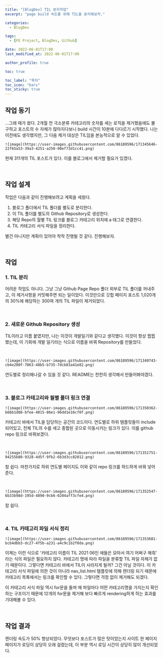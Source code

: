 ```yaml
---
title: "[BlogDev] TIL 분리작업"
excerpt: "page build 속도를 위해 TIL을 분리해보자."

categories:
  - BlogDev

tags:
  - [FE Project, BlogDev, Github]

date: 2022-06-01T17:00
last_modified_at: 2022-06-01T17:00

author_profile: true

toc: true

toc_label: "목차"
toc_icon: "bars"
toc_sticky: true
---
```



## 작업 동기

...그래 때가 왔다. 2개월 전 극소분류 카테고리의 숫자를 세는 로직을 제거했음에도 불구하고 포스트의 수 자체가 많아지다보니 build 시간이 10분에 다다르기 시작했다. 나는 이전에도 생각했지만, 그 다음 제거 대상은 TIL임을 본능적으로 알 수 있었다.

`![image](https://user-images.githubusercontent.com/86189596/171345646-22f65a53-39a3-4251-a250-90ef73d1cc41.png)`

현재 311개의 TIL 포스트가 있다. 이를 블로그에서 제거할 필요가 있겠다.

<br />

## 작업 설계

작업은 다음과 같이 진행해보려고 계획을 세웠다.

1. 블로그 폴더에서 TIL 폴더를 별도로 분리한다.
2. 이 TIL 폴더를 별도의 Github Repository로 생성한다.
3. 해당 Repo의 월별 TIL 링크를 블로그 카테고리 위치에 a 태그로 연결한다.
4. TIL 카테고리 서식 파일을 정리한다.

별건 아니지만 계획이 있어야 착착 진행될 것 같다. 진행해보자.

<br />

## 작업

### 1. TIL 분리

어려운 작업도 아니다. 그냥 그냥 Github Page Repo 폴더 외부로 TIL 폴더를 꺼내주고, 이 제거사항을 커밋해주면 되는 일이었다. 이것만으로 깃헙 페이지 포스트 1,020개의 30%에 해당하는 300여 개의 TIL 파일이 제거되었다.

<br />

### 2. 새로운 Github Repository 생성

TIL이라고 이름 붙였지만, 나는 이것이 개발일기와 같다고 생각했다. 이것이 항상 찝찝했는데, 이 기회에 개발 일기라는 식으로 이름을 바꿔 Repository를 만들었다.

<br />

`![image](https://user-images.githubusercontent.com/86189596/171349743-cb4e280f-7863-48b5-b735-7dcb83a41e82.png)`

연도별로 정리해나갈 수 있을 것 같다. README는 천천히 생각해서 만들어봐야겠다.

<br />

### 3. 블로그 카테고리와 월별 폴더 링크 연결 

`![image](https://user-images.githubusercontent.com/86189596/171350362-b66b1d88-bfee-4015-86e1-96dd1e16cf0f.png)`

카테고리 바에서 TIL을 담당하는 공간의 코드이다. 연도별로 하위 템플릿들이 include 되어있고, 전체 TIL의 수를 세고 종합된 곳으로 이동시키는 링크가 있다. 이를 github repo 링크로 바꿔보겠다.

<br />

`![image](https://user-images.githubusercontent.com/86189596/171351751-94255b80-9328-4d5f-9fb2-6b3d3cc82012.png)`

참 쉽다. 마찬가지로 하위 연도별 페이지도 이와 같이 repo 링크를 하드하게 바꿔 넣어준다.

<br />

`![image](https://user-images.githubusercontent.com/86189596/171352547-6b33b98d-195d-4890-9cb6-0204aff3cfe4.png)`

참 쉽다.

<br />

### 4. TIL 카테고리 파일 서식 정리

`![image](https://user-images.githubusercontent.com/86189596/171353681-bcb4dbb3-dc27-4f5b-a231-a4c9c1b2f0da.png)`

이제는 이런 식으로 '카테고리 이름이 TIL 2021 06인 애들은 모아서 여기 어쩌구 해줘' 라는 식의 파일은 필요하지 않다. 카테고리 명에 따라 파일을 분류할 TIL 파일 자체가 없기 때문이다. 그렇다면 카테고리 바에서 TIL이 사라지게 될까? 그건 아닐 것이다. 이 카테고리 서식 파일에 의한 것이 아니라 nav_list.html 템플릿에 의해 렌더링 되기 때문에 카테고리 목록에서는 링크를 확인할 수 있다. 그렇다면 걱정 없이 제거해도 되겠다.

이 카테고리 서식 파일 역시 for문을 돌며 매 파일마다 어떤 카테고리명을 가지는지 확인하는 구조이기 때문에 12개의 for문을 제거해 보다 빠르게 rendering하게 하는 효과를 기대해볼 수 있다.

<br />

## 작업 결과

렌더링 속도가 50% 향상되었다. 무엇보다 포스트가 많은 탓이었는지 사이트 한 페이지 페이지가 로딩이 상당히 오래 걸렸는데, 이 부분 역시 로딩 시간이 상당히 많이 개선되었다.